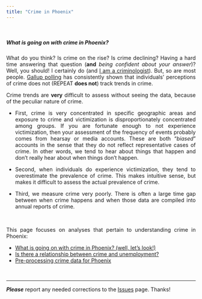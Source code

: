 ```yaml
---
title: "Crime in Phoenix"
---
```


<br>

##### *What is going on with crime in Phoenix?*

<div style="text-align: justify;">

What do you think? Is crime on the rise? Is crime declining? Having a hard time answering that question (**and** *being confident about your answer*)? Well, you should! I certainly do (and [I am a criminologist](https://jacobtnyoung.github.io/)). But, so are most people. [Gallup polling](https://news.gallup.com/poll/268283/describe-problem-crime-serious.aspx) has consistently shown that individuals' perceptions of crime does not (REPEAT **does not**) track trends in crime.  

Crime trends are **very** difficult to assess without seeing the data, because of the peculiar nature of crime. 

  * First, crime is very concentrated in specific geographic areas and exposure to crime and victimization is disproportionately concentrated among groups. If you are fortunate enough to not experience victimization, then your assessment of the frequency of events probably comes from hearsay or media accounts. These are both "*biased*" accounts in the sense that they do not reflect representative cases of crime. In other words, we tend to hear about things that happen and don't really hear about when things don't happen.  

  * Second, when individuals do experience victimization, they tend to overestimate the prevalence of crime. This makes intuitive sense, but makes it difficult to assess the actual prevalence of crime.  

  * Third, we measure crime very poorly. There is often a large time gap between when crime happens and when those data are compiled into annual reports of crime. 

<br>

This page focuses on analyses that pertain to understanding crime in Phoenix:  

  * [What is going on with crime in Phoenix? (well, let's look!)](https://jacobtnyoung.github.io/OpenCrimPhx/crime-trends.html)  
  * [Is there a relationship between crime and unemployment?](https://jacobtnyoung.github.io/OpenCrimPhx/crime-unemployment.html)  
  * [Pre-processing crime data for Phoenix](https://jacobtnyoung.github.io/OpenCrimPhx/crime-preprocessing.html)

</div>

<br>

----

***Please*** report any needed corrections to the [Issues](https://github.com/jacobtnyoung/OpenCrimPhx/issues/new) page. Thanks!

<br>
